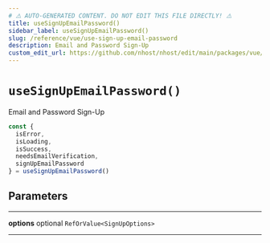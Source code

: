 ```yaml
---
# ⚠️ AUTO-GENERATED CONTENT. DO NOT EDIT THIS FILE DIRECTLY! ⚠️
title: useSignUpEmailPassword()
sidebar_label: useSignUpEmailPassword()
slug: /reference/vue/use-sign-up-email-password
description: Email and Password Sign-Up
custom_edit_url: https://github.com/nhost/nhost/edit/main/packages/vue/src/useSignUpEmailPassword.ts#L39
---
```


# `useSignUpEmailPassword()`

Email and Password Sign-Up

```js
const {
  isError,
  isLoading,
  isSuccess,
  needsEmailVerification,
  signUpEmailPassword
} = useSignUpEmailPassword()
```

## Parameters

---

**<span className="parameter-name">options</span>** <span className="optional-status">optional</span> `RefOrValue<SignUpOptions>`

---
